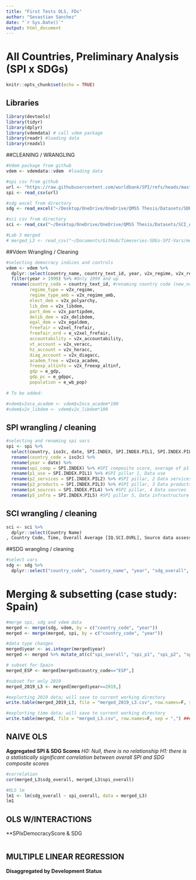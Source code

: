 ```yaml
---
title: "First Tests OLS, FDs"
author: "Sevastian Sanchez"
date: "`r Sys.Date()`"
output: html_document
---
```

# All Countries, Preliminary Analysis (SPI x SDGs)
```r
knitr::opts_chunk$set(echo = TRUE)
```


## Libraries 
```r
library(devtools)
library(tidyr)
library(dplyr)
library(vdemdata) # call vdem package 
library(readr) #loading data 
library(readxl)
```


##CLEANING / WRANGLING 
```r
#Vdem package from github 
vdem <- vdemdata::vdem  #loading data 

#spi csv from github 
url <- "https://raw.githubusercontent.com/worldbank/SPI/refs/heads/master/03_output_data/SPI_index.csv"
spi <- read_csv(url)

#sdg excel from directory 
sdg <- read_excel("~/Desktop/OneDrive/OneDrive/QMSS Thesis/Datasets/SDR2024-data.xlsx", sheet = "Backdated SDG Index")

#sci csv from directory 
sci <- read_csv("~/Desktop/OneDrive/OneDrive/QMSS Thesis/Datasets/SCI_All_Dim_TS.csv", col_types = cols(`Time Code` = col_skip())) 

#Lab 3 merged 
# merged_L3 <- read_csv("~/Documents/GitHub/Timeseries-SDGs-SPI-Vars/merged_L3.csv")
```

##Vdem Wrangling / Cleaning
```r
#selecting democracy indices and controls 
vdem <- vdem %>%
  dplyr::select(country_name, country_text_id, year, v2x_regime, v2x_regime_amb, v2x_polyarchy, v2x_libdem, v2x_partipdem, v2x_delibdem, v2x_egaldem, v2xel_frefair, v2x_accountability, v2x_veracc, v2x_horacc, v2x_diagacc, v2xca_academ, e_gdp, e_gdppc, e_wb_pop) %>%
  filter(year > 1999) %>% #Only 1999 and up 
  rename(country_code = country_text_id, #renaming country code (new_name = old_name)
         regime_type = v2x_regime, 
         regime_type_amb = v2x_regime_amb,
         elect_dem = v2x_polyarchy,
         lib_dem = v2x_libdem,
         part_dem = v2x_partipdem,
         delib_dem = v2x_delibdem,
         egal_dem = v2x_egaldem,
         freefair = v2xel_frefair,
         freefair_ord = e_v2xel_frefair,
         accountability = v2x_accountability,
         vt_account = v2x_veracc,
         hz_account = v2x_horacc,
         diag_account = v2x_diagacc,
         academ_free = v2xca_academ,
         freexp_altinfo = v2x_freexp_altinf,
         gdp = e_gdp,
         gdp_pc = e_gdppc,
         population = e_wb_pop)
  
# To be added: 

#vdem$v2xca_academ <- vdem$v2xca_academ*100
#vdem$v2x_libdem <- vdem$v2x_libdem*100
```


## SPI wrangling / cleaning 
```r
#selecting and renaming spi vars 
spi <- spi %>% 
  select(country, iso3c, date, SPI.INDEX, SPI.INDEX.PIL1, SPI.INDEX.PIL2, SPI.INDEX.PIL3, SPI.INDEX.PIL4, SPI.INDEX.PIL5) %>% 
  rename(country_code = iso3c) %>% 
  rename(year = date) %>% 
  rename(spi_comp = SPI.INDEX) %>% #SPI composite score, average of p1-5
  rename(p1_use = SPI.INDEX.PIL1) %>% #SPI pillar 1, Data use 
  rename(p2_services = SPI.INDEX.PIL2) %>% #SPI pillar, 2 Data services 
  rename(p3_products = SPI.INDEX.PIL3) %>% #SPI pillar, 3 Data products  
  rename(p4_sources = SPI.INDEX.PIL4) %>% #SPI pillar, 4 Data sources 
  rename(p5_infra = SPI.INDEX.PIL5) #SPI pillar 5, Data infrastructure
```

## SCI wrangling / cleaning 
```r
sci <- sci %>% 
  dplyr::select(Country Name)
, Country Code, Time, Overall Average [IQ.SCI.OVRL], Source data assessment of statistical capacity (scale 0 - 100) [IQ.SCI.SRCE], Periodicity and timeliness assessment of statistical capacity (scale 0 - 100) [IQ.SCI.PRDC], Methodology assessment of statistical capacity (scale 0 - 100) [IQ.SCI.MTHD], everything())

```



##SDG wrangling / cleaning 
```r
#select vars 
sdg <- sdg %>% 
  dplyr::select("country_code", "country_name", "year", "sdg_overall", "goal1", "goal2", "goal3", "goal4", "goal5", "goal6", "goal7", "goal8", "goal9", "goal10", "goal11", "goal12", "goal3", "goal14", "goal15", "goal16", "goal17")

```

# Merging & subsetting (case study: Spain)
```r
#merge spi, sdg and vdem data 
merged <- merge(sdg, vdem, by = c("country_code", "year")) 
merged <- merge(merged, spi, by = c("country_code", "year"))

#data type changes 
merged$year <- as.integer(merged$year)
merged <- merged %>% mutate_at(c("spi_overall", "spi_p1", "spi_p2", "spi_p3", "spi_p4", "spi_p5"), as.numeric)

# subset for Spain 
merged_ESP <- merged[merged$country_code=="ESP",]

#subset for only 2019 
merged_2019_L3 <- merged[merged$year==2019,]

#explorting 2019 data; will save to current working directory 
write.table(merged_2019_L3, file = "merged_2019_L3.csv", row.names=F, sep = ",")

#explorting time data; will save to current working directory 
write.table(merged, file = "merged_L3.csv", row.names=F, sep = ",") #### USING THIS DATA 
```


## NAIVE OLS 
**Aggregated SPI & SDG Scores**
*H0: Null, there is no relationship*
*H1: there is a statistically significant correlation between overall SPI and SDG composite scores*
```r
#correlation 
cor(merged_L3$sdg_overall, merged_L3$spi_overall)

#OLS lm 
lm1 <- lm(sdg_overall ~ spi_overall, data = merged_L3)
lm1
```

## OLS W/INTERACTIONS 
**SPIxDemocracyScore & SDG 
```r

```


## MULTIPLE LINEAR REGRESSION 
**Disaggregated by Development Status**
```r

```


## 

